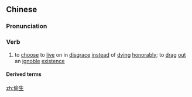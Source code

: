 ==Chinese==
{{zh-forms}}

===Pronunciation===
{{zh-pron
|m=tōushēng
|cat=v
}}

===Verb===
{{zh-verb}}

# to [[choose]] to [[live]] on in [[disgrace]] [[instead]] of [[dying]] [[honorably]]; to [[drag]] [[out]] an [[ignoble]] [[existence]]

====Derived terms====
{{zh-der|苟且偷生}}

[[zh:偷生]]